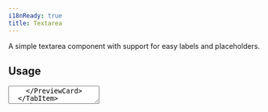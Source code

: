 ```yaml
---
i18nReady: true
title: Textarea
---
```



A simple textarea component with support for easy labels and placeholders.

## Usage

<Tabs>
  <TabItem label="Preview">
    <PreviewCard>
      <Textarea label="Label" placeholder="Placeholder" />
    </PreviewCard>
  </TabItem>
  <TabItem label="Code">
    ```astro
    ---
    import { Textarea } from '@studiocms/ui/components/Button';
    ---

    <Textarea label="Label" placeholder="Placeholder" />
    ```
  </TabItem>
</Tabs>

### Disabled

You can disable the textarea altogether by using the `disabled` prop.

<Tabs>
  <TabItem label="Preview">
    <PreviewCard>
      <Textarea label="Label" placeholder="Placeholder" disabled />
    </PreviewCard>
  </TabItem>
  <TabItem label="Code">
    ```astro "disabled"
    ---
    import { Textarea } from '@studiocms/ui/components/Button';
    ---

    <Textarea label="Label" placeholder="Placeholder" disabled />
    ```
  </TabItem>
</Tabs>

### Form Support

Textarea have full form support. You can use the `isRequired` and `name` attributes as needed. 

The first one does what it says it does, while the latter sets the `name` attribute so you can access the textarea in, for example,
the `FormData` returned by a submission. Here's an example showing how to set both of them:

<Tabs>
  <TabItem label="Preview">
    <PreviewCard>
      <Textarea label="Label" placeholder="Placeholder" isRequired name="example-textarea" />
    </PreviewCard>
  </TabItem>
  <TabItem label="Code">
    ```astro "isRequired" "name=\"example-textarea\""
    ---
    import { Textarea } from '@studiocms/ui/components/Button';
    ---

    <Textarea label="Label" placeholder="Placeholder" isRequired name="example-textarea"/>
    ```
  </TabItem>
</Tabs>

:::note
If no name is set, a random one is generated for the component.
:::

{/* Disabled, isRequired, type, name, class */}
